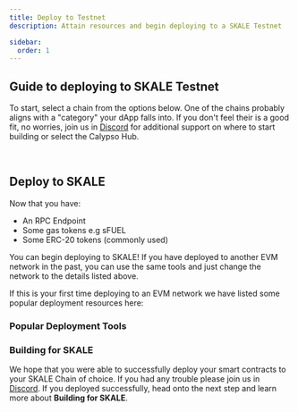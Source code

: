 ```yaml
---
title: Deploy to Testnet
description: Attain resources and begin deploying to a SKALE Testnet

sidebar:
  order: 1
---
```


## Guide to deploying to SKALE Testnet

To start, select a chain from the options below.
One of the chains probably aligns with a "category" your dApp falls into. If you don't feel their is a good fit,
no worries, join us in [Discord](https://discord.com/invite/gM5XBy6) for additional support on where to start building or
select the Calypso Hub.

<br />
<SelectChain  />
<GasAndTokens client:load />

## Deploy to SKALE

Now that you have:

- An RPC Endpoint
- Some gas tokens e.g sFUEL
- Some ERC-20 tokens (commonly used)

You can begin deploying to SKALE! If you have deployed to another EVM network in the past,
you can use the same tools and just change the network to the details listed above.

If this is your first time deploying to an EVM network we have listed some popular deployment resources here:

### Popular Deployment Tools
<CardGrid>
		<LinkCard
			title="Foundry"
			href="https://book.getfoundry.sh"
			description="For developers familiar with Rust"
		/>
		<LinkCard
			title="Hardhat"
			href="https://hardhat.org"
			description="For developers familiar with JavaScript"
		/>
		<LinkCard
			title="OpenZeppelin Wizard"
			href="https://wizard.openzeppelin.com"
			description="For developers with limited Solidity experience"
		/>
		<LinkCard
			title="Remix IDE"
			href="https://remix.ethereum.org"
			description="For developers with limited programming experience"
		/>
</CardGrid>

### Building for SKALE

We hope that you were able to successfully deploy your smart contracts to your SKALE Chain of choice.
If you had any trouble please join us in [Discord](https://discord.com/invite/gM5XBy6). If you deployed successfully, head
onto the next step and learn more about **Building for SKALE**.

<LinkCard
	title="Next Step: Build for SKALE"
	description="Learn more about how to build for SKALE"
	href="/quick-start/building-for-skale"
/>